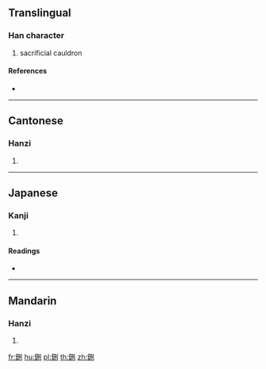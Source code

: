 {{character info/new}}
{{also|铏}}
==Translingual==

===Han character===
{{Han char|rn=167|rad=金|as=06|sn=14|four=82100|canj=CMTN|ids=⿰金刑}}

# sacrificial cauldron

====References====
* {{Han ref|kx=1303.130|dkj=40343|dj=1804.180|hdz=64193.080|uh=9276|ud=37494|bh=E478|bd=58488}}

----

==Cantonese==

===Hanzi===
{{yue-hanzi|jyut=|y=ying4|sim=铏}}

# {{defn|lang=yue|sort=金06}}

----

==Japanese==

===Kanji===
{{ja-kanji|grade=|rs=金06}}

# {{defn|lang=ja|sort=金06}}

====Readings====
* {{ja-readings|on=[[けい]] (kei), [[ぎょう]] (gyō)|kun=[[かなえ]] (kanae)|nanori=}}

----

==Mandarin==

===Hanzi===
{{cmn-hanzi|sim=铏|pin=[[xíng]] ([[xing2]])|wg=hsing<sup>2</sup>}}

# {{defn|lang=cmn|sort=金06}}

[[fr:鉶]]
[[hu:鉶]]
[[pl:鉶]]
[[th:鉶]]
[[zh:鉶]]